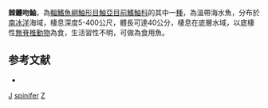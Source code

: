 {{Speciesbox
| taxon = Zanclorhynchus spinifer
| binomial_authority = [[Günther|Günther]], 1880
| image = Zanclorhynchus spinifer.jpg
| image_width = 250px
| image_caption = 棘鐮吻鮋
| status = LC
| status_system = IUCN3.1
}}
'''棘鐮吻鮋'''，為[[輻鰭魚綱|輻鰭魚綱]][[鮋形目|鮋形目]][[鮋亞目|鮋亞目]][[前鰭鮋科|前鰭鮋科]]的其中一[[種|種]]，為溫帶海水魚，分布於[[南冰洋|南冰洋]]海域，棲息深度5-400公尺，體長可達40公分，棲息在底層水域，以底棲性[[無脊椎動物|無脊椎動物]]為食，生活習性不明，可做為食用魚。

==参考文献==
*{{FishBase_species|genus=Zanclorhynchus|species=spinifer|year=2014|month=6}}

{{鮋形目小作品}}
{{Taxonbar}}
[[Category:食用魚|J]]
[[Category:鐮吻鮋屬|spinifer]]
[[Category:1880年描述的魚類|Z]]